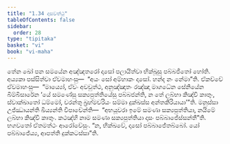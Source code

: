 ```yaml
---
title: "1.34 දාසවත්ථු"
tableOfContents: false
sidebar:
  order: 28
type: "tipitaka"
basket: "vi"
book: "vi-maha"
---
```



<DynamicBreadcrumb />

<Division number="97" book="vi-maha">

<Paragraph number="435" book="vi-maha">
තේන ඛෝ පන සමයේන අඤ්ඤතරෝ දාසෝ පලායිත්වා භික්ඛූසු පබ්බජිතෝ හෝති. අය්‍යකා පස්සිත්වා ඒවමාහංසු—  “අයං සෝ අම්හාකං දාසෝ. හන්ද නං නේමා”ති. ඒකච්චේ ඒවමාහංසු—  “මාය්‍යෝ, ඒවං අවචුත්ථ, අනුඤ්ඤාතං රඤ්ඤා මාගධේන සේනියේන බිම්බිසාරේන ‘යේ සමණේසු සක්‍යපුත්තියේසු පබ්බජන්ති, න තේ ලබ්භා කිඤ්චි කාතුං, ස්වාක්ඛාතෝ ධම්මෝ, චරන්තු බ්‍රහ්මචරියං සම්මා දුක්ඛස්ස අන්තකිරියායා’”ති. මනුස්සා උජ්ඣායන්ති ඛිය්‍යන්ති විපාචේන්ති—  “අභයූවරා ඉමේ සමණා සක්‍යපුත්තියා, නයිමේ ලබ්භා කිඤ්චි කාතුං. කථඤ්හි නාම සමණා සක්‍යපුත්තියා දාසං පබ්බාජේස්සන්තී”ති. භගවතෝ ඒතමත්ථං ආරෝචේසුං. “න, භික්ඛවේ, දාසෝ පබ්බාජේතබ්බෝ. යෝ පබ්බාජේය්‍ය, ආපත්ති දුක්කටස්සා”ති.
</Paragraph>
</Division>